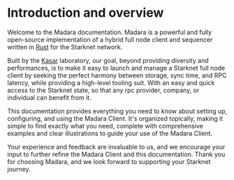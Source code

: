 
# Introduction and overview

Welcome to the Madara documentation. Madara is a powerful and fully open-source implementation of a hybrid full node client and sequencer written in [Rust](https://www.rust-lang.org/) for the Starknet network.

Built by the [Kasar](https://kasar.io) laboratory, our goal, beyond providing diversity and performances, is to make it easy to launch and manage a Starknet full node client by seeking the perfect harmony between storage, sync time, and RPC latency, while providing a high-level tooling suit. With an easy and quick access to the Starknet state, so that any rpc provider, company, or individual can benefit from it.

This documentation provides everything you need to know about setting up, configuring, and using the Madara Client. It's organized topically, making it simple to find exactly what you need, complete with comprehensive examples and clear illustrations to guide your use of the Madara Client.

Your experience and feedback are invaluable to us, and we encourage your input to further refine the Madara Client and this documentation. Thank you for choosing Madara, and we look forward to supporting your Starknet journey.

<br />
<br />
<div style={{ display: "flex", justifyContent: "center" }}>
  <BigLogo />
</div>
